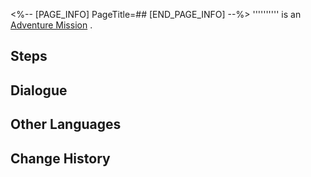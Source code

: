 <%-- [PAGE_INFO]
PageTitle=##
[END_PAGE_INFO] --%>
{{Stub|Dialogue.}}
{{Mission Infobox
|id            = 4015602
|title         = 
|image         = <!--Mission .png-->
|type          = Adventure
|event_name    = 
|chapter       = 
|requirements  = 
* {{cx}}<!--Hidden Mission ID 4015700--> completed
* {{cx}}<!--Hidden Mission ID 4015702--> completed
* {{cx}}<!--Hidden Mission ID 4015703--> completed
* {{cx}}<!--Hidden Mission ID 4015704--> completed
* {{cx}}<!--Hidden Mission ID 4015705--> completed
* {{cx}}<!--Hidden Mission ID 4015706--> completed
* {{cx}}<!--Hidden Mission ID 4015707--> completed
* {{cx}}<!--Hidden Mission ID 4015708--> completed
* {{cx}}<!--Hidden Mission ID 4015709--> completed
|summary       = <!--official mission summary from Fate's Atlas-->
|characters    = Trailblazer
|startLocation = [[<!--starting world-->]] - [[<!--starting area-->]]
|world         = <!--starting world-->
|area          = <!--starting area-->
|prev          = 
|next          = 
|rewards       = Spirithief (Profile Picture)*1 { text = Spirithief }
}}
'''''''''' is an [[Adventure Mission]]<!--in [world]-->.

==Steps==


<!--
==Gameplay Notes==

--><!--
==Trial Character==

-->
==Dialogue==
{{Stub Dialogue}}

{{Dialogue End}}

==Other Languages==
{{Other Languages
|en   = 
|zhs  = 
|zht  = 
|ja   = 
|ko   = 
|es   = 
|fr   = 
|ru   = 
|th   = 
|vi   = 
|de   = 
|id   = 
|pt   = 
}}

==Change History==
{{Change History|3.0}}

